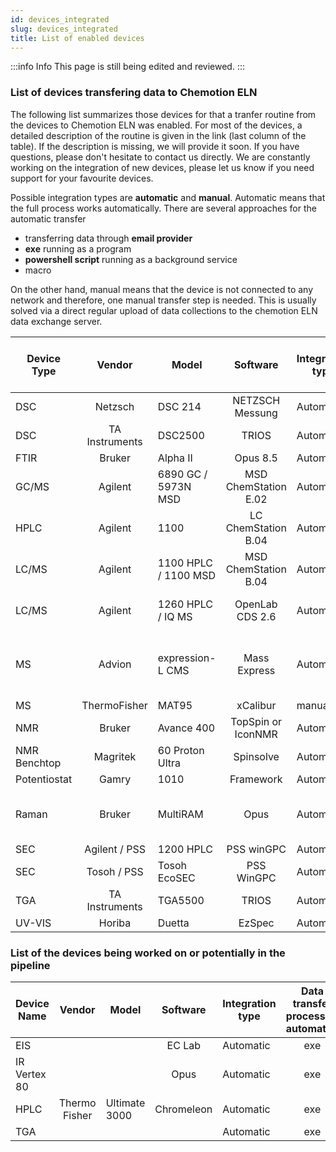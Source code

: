 ```yaml
---
id: devices_integrated
slug: devices_integrated
title: List of enabled devices
---
```


:::info Info
This page is still being edited and reviewed.
:::

### List of devices transfering data to Chemotion ELN

The following list summarizes those devices for that a tranfer routine from the devices to Chemotion ELN was enabled.
For most of the devices, a detailed description of the routine is given in the link (last column of the table). If the
description is missing, we will provide it soon. If you have questions, please don't hesitate to contact us directly. We
are constantly working on the integration of new devices, please let us know if you need support for your favourite
devices.

Possible integration types are **automatic** and **manual**. Automatic means that the full process works automatically.
There are several approaches for the automatic transfer
- transferring data through **email provider**
- **exe** running as a program
- **powershell script** running as a background service
- macro

On the other hand, manual means that the device is not connected to any network and therefore, one manual transfer step is needed. This is
usually solved via a direct regular upload of data collections to the chemotion ELN data exchange server.

| Device Type | Vendor | Model | Software | Integration type | Data transfer process (if automatic) | link to details|
|---|:---:|---|:---:|---|:---:|---|
| DSC | Netzsch | DSC 214 | NETZSCH Messung | Automatic | exe | [link](/docs/eln/devices/devices_low_temperature_dsc) |
| DSC | TA Instruments | DSC2500 | TRIOS | Automatic | exe | [link](/docs/eln/devices/devices_low_temperature_dsc) |
| FTIR | Bruker | Alpha II | Opus 8.5 | Automatic | exe | [link](/docs/eln/devices/devices_ir) |
| GC/MS | Agilent | 6890 GC / 5973N MSD | MSD ChemStation E.02 | Automatic | ChemStation Macro | link |
| HPLC | Agilent | 1100 | LC ChemStation B.04 | Automatic | ChemStation Macro | link |
| LC/MS | Agilent | 1100 HPLC / 1100 MSD | MSD ChemStation B.04 | Automatic | ChemStation Macro | link |
| LC/MS | Agilent | 1260 HPLC / IQ MS | OpenLab CDS 2.6 | Automatic | Post Processing + exe | link |
| MS | Advion | expression-L CMS | Mass Express | Automatic | Advion conversion + Powershell Script | link |
| MS | ThermoFisher | MAT95 | xCalibur | manual |  | link |
| NMR | Bruker | Avance 400 | TopSpin or IconNMR | Automatic | email | [link](/docs/eln/devices_nmr) |
| NMR Benchtop | Magritek | 60 Proton Ultra | Spinsolve | Automatic | Powershell script | [link](/docs/eln/devices/devices_nmr_magritek) |
| Potentiostat | Gamry | 1010 | Framework | Automatic | exe | link |
| Raman | Bruker | MultiRAM | Opus  | Automatic | OPUS Macro + Powershell script | link |
| SEC | Agilent / PSS | 1200 HPLC | PSS winGPC | Automatic | exe | [link](/docs/eln/devices/devices_sec) |
| SEC | Tosoh / PSS | Tosoh EcoSEC | PSS WinGPC | Automatic | exe | [link](/docs/eln/devices/devices_sec) |
| TGA | TA Instruments | TGA5500 | TRIOS | Automatic | exe | link |
| UV-VIS | Horiba | Duetta | EzSpec | Automatic | exe | link |

### List of the devices being worked on or potentially in the pipeline

| Device Name | Vendor | Model | Software | Integration type | Data transfer process (if automatic) |
|---|:---:|---|:---:|---|:---:|
| EIS | | | EC Lab | Automatic | exe |
| IR Vertex 80 | | | Opus | Automatic | exe |
| HPLC | Thermo Fisher | Ultimate 3000 | Chromeleon | Automatic | exe |
| TGA | | | | Automatic | exe |
